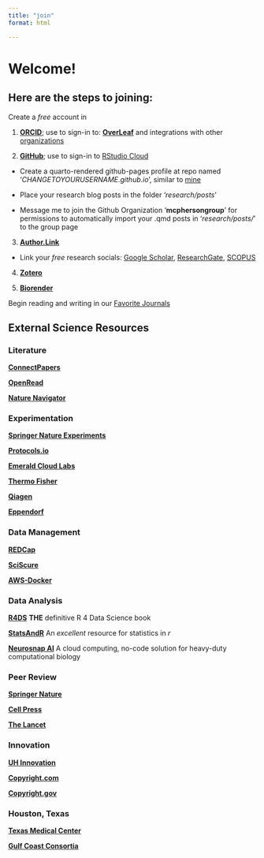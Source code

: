 ```yaml
---
title: "join"
format: html

---
```


# Welcome!

## Here are the steps to joining:

Create a *free* account in 

1. [**ORCID**](https://orcid.org); use to sign-in to: [**OverLeaf**](https://www.overleaf.com/) and integrations with other [organizations](https://orcid.org/members)

2. [**GitHub**](https://github.com); use to sign-in to [RStudio Cloud](https://posit.cloud)

  - Create a quarto-rendered github-pages profile at repo named '*CHANGETOYOURUSERNAME.github.io*', similar to [mine](https://github.com/JacobKMcPherson/jacobkmcpherson.github.io)

  - Place your research blog posts in the folder '*research/posts*'

  - Message me to join the Github Organization '**mcphersongroup**' for permissions to automatically import your .qmd posts in '*research/posts/*' to the group page

3. [**Author.Link**](https://author.link/JacobKMcPherson)

  - Link your *free* research socials: [Google Scholar](https://scholar.google.com/), [ResearchGate](https://www.researchgate.net/), [SCOPUS](https://www.scopus.com/)

4. [**Zotero**](https://www.zotero.org/)

5. [**Biorender**](https://www.biorender.com/) 

Begin reading and writing in our [Favorite Journals](https://pubmed.ncbi.nlm.nih.gov/?term=%27SEARCH-TERM%27%20AND%20(%221476-4687%22%5Bta%5D%20OR%20%222058-5276%22%5Bta%5D%20OR%20%221740-1534%22%5Bta%5D%20OR%20%221474-1784%22%5Bta%5D%20OR%20%221548-7105%22%5Bta%5D%20OR%20%221533-4406%22%5Bta%5D%20OR%20%221474-547X%22%5Bta%5D%20OR%20%221538-3598%22%5Bta%5D%20OR%20%221097-4172%22%5Bta%5D%20OR%20%221934-6069%22%5Bta%5D%20OR%20%221095-9203%22%5Bta%5D%20OR%20%221537-6591%22%5Bta%5D%20OR%20%221474-4457%22%5Bta%5D%20OR%20%222666-5247%22%5Bta%5D%20OR%20%221098-6596%22%5Bta%5D%20OR%20%221095-8274%22%5Bta%5D%20OR%20%221946-6242%22%5Bta%5D%20OR%20%221529-2916%22%5Bta%5D%20OR%20%221474-1741%22%5Bta%5D%20OR%20%221759-5053%22%5Bta%5D%20OR%20%221535-2900%22%5Bta%5D%20OR%20%221546-170X%22%5Bta%5D%20OR%20%221545-9985%22%5Bta%5D%20OR%20%221476-5381%22%5Bta%5D%20OR%20%221476-4679%22%5Bta%5D%20OR%20%221755-4349%22%5Bta%5D%20OR%20%222522-5839%22%5Bta%5D%20OR%20%222522-5812%22%5Bta%5D%20OR%20%221750-2799%22%5Bta%5D%20OR%20%222056-676X%22%5Bta%5D%20OR%20%222662-8449%22%5Bta%5D%20OR%20%221521-0081%22%5Bta%5D%20OR%20%221521-0103%22%5Bta%5D%20OR%20%221553-7374%22%5Bta%5D%20OR%20%222470-9468%22%5Bta%5D%20OR%20%221362-4962%22%5Bta%5D%20OR%20%221474-760X%22%5Bta%5D%20OR%20%221471-0064%22%5Bta%5D%20OR%20%221367-4811%22%5Bta%5D%20OR%20%221520-5126%22%5Bta%5D%20OR%20%221549-9626%22%5Bta%5D%20OR%20%221549-960X%22%5Bta%5D%20OR%20%222662-8457%22%5Bta%5D%20OR%20%221546-1696%22%5Bta%5D%20OR%20%221546-1718%22%5Bta%5D%20OR%20%221471-0080%22%5Bta%5D%20OR%20%221474-1776%22%5Bta%5D%20OR%20%221473-3099%22%5Bta%5D%20OR%20%221756-1833%22%5Bta%5D%20OR%20%221520-6890%22%5Bta%5D%20OR%20%221545-3278%22%5Bta%5D%20OR%20%221545-3251%22%5Bta%5D%20OR%20%221545-4509%22%5Bta%5D%20OR%20%221522-1601%22%5Bta%5D%20OR%20%221522-1210%22%5Bta%5D%20OR%20%221522-1563%22%5Bta%5D%20OR%20%221522-1555%22%5Bta%5D%20OR%20%221522-1539%22%5Bta%5D%20OR%20%221522-1547%22%5Bta%5D%20OR%20%221522-1466%22%5Bta%5D%20OR%20%221531-2267%22%5Bta%5D%20OR%20%221758-0463%22%5Bta%5D))

## External Science Resources

### Literature 
::: {.grid}
::: {.g-col-4}
[**ConnectPapers** ](https://www.connectedpapers.com/)

:::
::: {.g-col-4}
[**OpenRead**](https://www.openread.academy/)

:::
::: {.g-col-4}
[**Nature Navigator**](https://navigator.nature.com/)

:::
:::

### Experimentation
::: {.grid}
::: {.g-col-4}
[**Springer Nature Experiments**](https://experiments.springernature.com/)

:::
::: {.g-col-4}
[**Protocols.io**](https://www.protocols.io/)

:::
::: {.g-col-4}
[**Emerald Cloud Labs**](https://www.emeraldcloudlab.com/)

:::
::: {.g-col-4}
[**Thermo Fisher**](https://www.thermofisher.com/)

:::
::: {.g-col-4}
[**Qiagen**](https://www.qiagen.com/us)

:::
::: {.g-col-4}
[**Eppendorf**](https://www.eppendorf.com/)

:::
:::

### Data Management
::: {.grid}
::: {.g-col-4}
[**REDCap**](https://project-redcap.org/)

:::
::: {.g-col-4}
[**SciScure**](https://www.scisure.com/)

:::
::: {.g-col-4}
[**AWS-Docker**](https://sib-swiss.github.io/AWS-docker/)

:::
:::

### Data Analysis
::: {.grid}
::: {.g-col-4}
[**R4DS**](https://r4ds.hadley.nz/) 
**THE** definitive R 4 Data Science book

:::
::: {.g-col-4}
[**StatsAndR**](https://statsandr.com/) 
An *excellent* resource for statistics in *r*

:::
::: {.g-col-4}
[**Neurosnap AI**](https://neurosnap.ai/)
A cloud computing, no-code solution for heavy-duty computational biology

:::
:::
### Peer Review
::: {.grid}
::: {.g-col-4}
[**Springer Nature**](https://link.springernature.com/home/)


:::
::: {.g-col-4}
[**Cell Press**](https://www.cell.com/multi-journal-submission)


:::
::: {.g-col-4}
[**The Lancet**](https://www.thelancet.com/for-authors)

:::
:::
### Innovation
::: {.grid}
::: {.g-col-4}
[**UH Innovation**](https://www.uh.edu/innovation/)

:::
::: {.g-col-4}
[**Copyright.com**](https://www.copyright.com/)

:::
::: {.g-col-4}
[**Copyright.gov**](https://www.copyright.gov/)

:::
:::
### Houston, Texas
::: {.grid}
::: {.g-col-4}
[**Texas Medical Center**](https://www.tmc.edu/)

:::
::: {.g-col-4}
[**Gulf Coast Consortia**](https://www.gulfcoastconsortia.org/)


:::
:::
